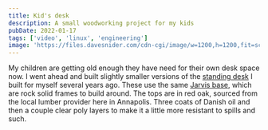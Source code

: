 ```yaml
---
title: Kid's desk
description: A small woodworking project for my kids
pubDate: 2022-01-17
tags: ['video', 'linux', 'engineering']
image: 'https://files.davesnider.com/cdn-cgi/image/w=1200,h=1200,fit=scale-down/2024OCT/8sxZeSaA8BX81eUS.jpg'
---
```



My children are getting old enough they have need for their own desk space now. I went ahead and built slightly smaller versions of the [standing desk](/posts/standing-desk) I built for myself several years ago. These use the same [Jarvis base](https://www.fully.com/standing-desks/jarvis/jarvis-frame-only.html), which are rock solid frames to build around. The tops are in red oak, sourced from the local lumber provider here in Annapolis. Three coats of Danish oil and then a couple clear poly layers to make it a little more resistant to spills and such.

<Gallery name="kidsdesk" />
